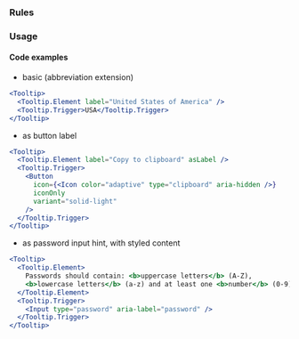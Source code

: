 
### Rules

<AccessibilityList rules={rules} />

### Usage

#### Code examples

- basic (abbreviation extension)

```jsx
<Tooltip>
  <Tooltip.Element label="United States of America" />
  <Tooltip.Trigger>USA</Tooltip.Trigger>
</Tooltip>
```

- as button label

```jsx
<Tooltip>
  <Tooltip.Element label="Copy to clipboard" asLabel />
  <Tooltip.Trigger>
    <Button
      icon={<Icon color="adaptive" type="clipboard" aria-hidden />}
      iconOnly
      variant="solid-light"
    />
  </Tooltip.Trigger>
</Tooltip>
```

- as password input hint, with styled content

```jsx
<Tooltip>
  <Tooltip.Element>
    Passwords should contain: <b>uppercase letters</b> (A-Z),
    <b>lowercase letters</b> (a-z) and at least one <b>number</b> (0-9).
  </Tooltip.Element>
  <Tooltip.Trigger>
    <Input type="password" aria-label="password" />
  </Tooltip.Trigger>
</Tooltip>
```
